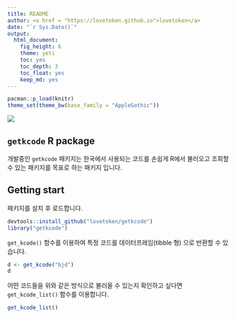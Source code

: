 ```yaml
---
title: README
author: <a href = "https://lovetoken.github.io">lovetoken</a>
date: "`r Sys.Date()`"
output: 
  html_document:
    fig_height: 6
    theme: yeti
    toc: yes
    toc_depth: 3
    toc_float: yes
    keep_md: yes
---
```


```r
pacman::p_load(knitr)
theme_set(theme_bw(base_family = "AppleGothic"))
```

![](https://i1.wp.com/whiterivernow.com/wp-content/uploads/2018/12/Under-Construction-Sign.png?fit=1230%2C580&ssl=1)

## `getkcode` R package

개발중인 `getkcode` 패키지는 한국에서 사용되는 코드를 손쉽게 R에서 불러오고 조회할 수 있는 패키지를 목표로 하는 패키지 입니다.

## Getting start

패키지를 설치 후 로드합니다.

```r
devtools::install_github("lovetoken/getkcode")
library("getkcode")
```

`get_kcode()` 함수를 이용하여 특정 코드를 데이터프레임(tibble 형) 으로 반환할 수 있습니다.

```r
d <- get_kcode("bjd")
d
```

어떤 코드들을 위와 같은 방식으로 불러올 수 있는지 확인하고 싶다면 `get_kcode_list()` 함수를 이용합니다.

```r
get_kcode_list()
```

